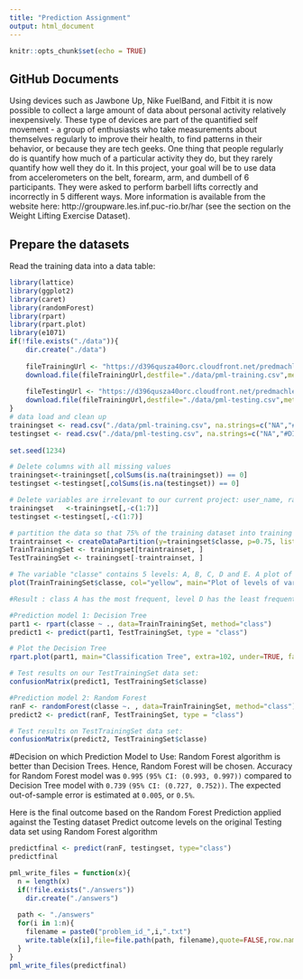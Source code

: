 ```yaml
---
title: "Prediction Assignment"
output: html_document
---
```


```r
knitr::opts_chunk$set(echo = TRUE)
```

## GitHub Documents

Using devices such as Jawbone Up, Nike FuelBand, and Fitbit it is now possible to collect a large amount of data about personal activity relatively inexpensively. These type of devices are part of the quantified self movement - a group of enthusiasts who take measurements about themselves regularly to improve their health, to find patterns in their behavior, or because they are tech geeks. One thing that people regularly do is quantify how much of a particular activity they do, but they rarely quantify how well they do it. In this project, your goal will be to use data from accelerometers on the belt, forearm, arm, and dumbell of 6 participants. They were asked to perform barbell lifts correctly and incorrectly in 5 different ways. More information is available from the website here: http://groupware.les.inf.puc-rio.br/har (see the section on the Weight Lifting Exercise Dataset).

## Prepare the datasets

Read the training data into a data table:

```r
library(lattice)
library(ggplot2) 
library(caret)
library(randomForest)
library(rpart)
library(rpart.plot)
library(e1071)
if(!file.exists("./data")){
  	dir.create("./data")
  
    fileTrainingUrl <- "https://d396qusza40orc.cloudfront.net/predmachlearn/pml-training.csv"
    download.file(fileTrainingUrl,destfile="./data/pml-training.csv",method="curl")
    
    fileTestingUrl <- "https://d396qusza40orc.cloudfront.net/predmachlearn/pml-testing.csv"
    download.file(fileTrainingUrl,destfile="./data/pml-testing.csv",method="curl")
}
# data load and clean up
trainingset <- read.csv("./data/pml-training.csv", na.strings=c("NA","#DIV/0!", ""), header = TRUE)
testingset <- read.csv("./data/pml-testing.csv", na.strings=c("NA","#DIV/0!", ""), header = TRUE)
    
set.seed(1234)

# Delete columns with all missing values
trainingset<-trainingset[,colSums(is.na(trainingset)) == 0]
testingset <-testingset[,colSums(is.na(testingset)) == 0]

# Delete variables are irrelevant to our current project: user_name, raw_timestamp_part_1, raw_timestamp_part_,2 cvtd_timestamp, new_window, and  num_window (columns 1 to 7). 
trainingset   <-trainingset[,-c(1:7)]
testingset <-testingset[,-c(1:7)]

# partition the data so that 75% of the training dataset into training and the remaining 25% to testing
traintrainset <- createDataPartition(y=trainingset$classe, p=0.75, list=FALSE)
TrainTrainingSet <- trainingset[traintrainset, ] 
TestTrainingSet <- trainingset[-traintrainset, ]

# The variable "classe" contains 5 levels: A, B, C, D and E. A plot of the outcome variable will allow us to see the frequency of each levels in the TrainTrainingSet data set and # compare one another.
plot(TrainTrainingSet$classe, col="yellow", main="Plot of levels of variable classe within the TrainTrainingSet data set", xlab="classe", ylab="Frequency")

#Result : class A has the most frequent, level D has the least frequent

#Prediction model 1: Decision Tree
part1 <- rpart(classe ~ ., data=TrainTrainingSet, method="class")
predict1 <- predict(part1, TestTrainingSet, type = "class")

# Plot the Decision Tree
rpart.plot(part1, main="Classification Tree", extra=102, under=TRUE, faclen=0)

# Test results on our TestTrainingSet data set:
confusionMatrix(predict1, TestTrainingSet$classe)

#Prediction model 2: Random Forest
ranF <- randomForest(classe ~. , data=TrainTrainingSet, method="class")
predict2 <- predict(ranF, TestTrainingSet, type = "class")

# Test results on TestTrainingSet data set:
confusionMatrix(predict2, TestTrainingSet$classe)
```

#Decision on which Prediction Model to Use:
Random Forest algorithm is better than Decision Trees. Hence, Random Forest will be chosen. 
Accuracy for Random Forest model was `0.995` `(95% CI: (0.993, 0.997))` compared to Decision Tree model with `0.739` `(95% CI: (0.727, 0.752))`.
The expected out-of-sample error is estimated at `0.005`, or `0.5%`.

Here is the final outcome based on the Random Forest Prediction applied against the Testing dataset
Predict outcome levels on the original Testing data set using Random Forest algorithm

```r
predictfinal <- predict(ranF, testingset, type="class")
predictfinal

pml_write_files = function(x){
  n = length(x)
  if(!file.exists("./answers"))
  	dir.create("./answers")
  
  path <- "./answers"
  for(i in 1:n){
    filename = paste0("problem_id_",i,".txt")
    write.table(x[i],file=file.path(path, filename),quote=FALSE,row.names=FALSE,col.names=FALSE)
  }
}
pml_write_files(predictfinal)

```

